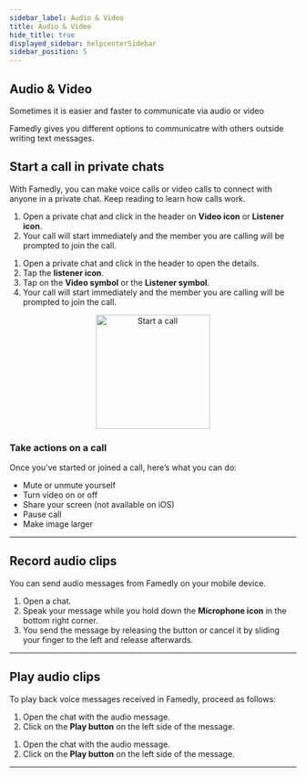 ```yaml
---
sidebar_label: Audio & Video
title: Audio & Video
hide_title: true
displayed_sidebar: helpcenterSidebar
sidebar_position: 5
---
```



<div class="hero hero--primary">
  <div class="container">
    <h2 class="hero__title">Audio & Video</h2>
    <p class="hero__subtitle">Sometimes it is easier and faster to communicate via audio or video</p>
    <p>Famedly gives you different options to communicatre with others outside writing text messages.</p>
  </div>
</div>


## Start a call in private chats

With Famedly, you can make voice calls or video calls to connect with anyone in a private chat. Keep reading to learn how calls work. 

<Tabs>
  <TabItem value="desktop" label="Desktop" default>
  <ol>
    <li>Open a private chat and click in the header on <b>Video icon</b> or <b>Listener icon</b>.</li>
    <li>Your call will start immediately and the member you are calling will be prompted to join the call.</li>
  </ol>
  </TabItem>
  <TabItem value="mobile" label="Mobile">
  <ol>
    <li>Open a private chat and click in the header to open the details.</li>
    <li>Tap the <b>listener icon</b>.</li>
    <li>Tap on the <b>Video symbol</b> or the <b>Listener symbol</b>.</li>
    <li>Your call will start immediately and the member you are calling will be prompted to join the call.</li>
  </ol>
  </TabItem>
</Tabs>

<p align="center">
<img alt="Start a call" src={useBaseUrl('/img/private-calls.gif')} width="200px"/>
</p>

### Take actions on a call

Once you’ve started or joined a call, here’s what you can do:

- Mute or unmute yourself
- Turn video on or off
- Share your screen (not available on iOS)
- Pause call
- Make image larger

---

## Record audio clips

You can send audio messages from Famedly on your mobile device.
    
<Tabs>
  <TabItem value="mobile" label="Mobile">
  <ol>
    <li>Open a chat.</li>
    <li>Speak your message while you hold down the <b>Microphone icon</b> in the bottom right corner.</li>
    <li>You send the message by releasing the button or cancel it by sliding your finger to the left and release afterwards.</li>
  </ol>
  </TabItem>
</Tabs>

---

## Play audio clips

To play back voice messages received in Famedly, proceed as follows:

<Tabs>
  <TabItem value="desktop" label="Desktop" default>
  <ol>
    <li>Open the chat with the audio message.</li>
    <li>Click on the <b>Play button</b> on the left side of the message.</li>
  </ol>
  </TabItem>
  <TabItem value="mobile" label="Mobile">
  <ol>
    <li>Open the chat with the audio message.</li>
    <li>Click on the <b>Play button</b> on the left side of the message.</li>
  </ol>
  </TabItem>
</Tabs>

---
